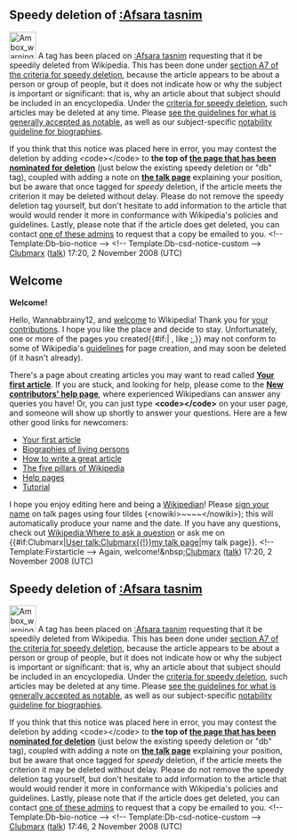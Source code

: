 <article id="20041933" title=User talk:Wannabbrainy12>
	<talkpage id="20041933" title="User talk:Wannabbrainy12">


==Speedy deletion of [[:Afsara tasnim]]==
[[Image:Ambox warning_pn.svg|48px|left]] A tag has been placed on [[:Afsara tasnim]] requesting that it be speedily deleted from Wikipedia. This has been done under [[WP:CSD#A7|section A7 of the criteria for speedy deletion]], because the article appears to be about a person or group of people, but it does not indicate how or why the subject is important or significant: that is, why an article about that subject should be included in an encyclopedia. Under the [[WP:CSD#Articles|criteria for speedy deletion]], such articles may be deleted at any time. Please [[Wikipedia:Notability|see the guidelines for what is generally accepted as notable]], as well as our subject-specific [[Wikipedia:Notability (people)|notability guideline for biographies]]. 

If you think that this notice was placed here in error, you may contest the deletion by adding &lt;code&gt;{{tl|hangon}}&lt;/code&gt; to '''the top of [[:Afsara tasnim|the page that has been nominated for deletion]]''' (just below the existing speedy deletion or &quot;db&quot; tag), coupled with adding a note on '''[[ Talk:Afsara tasnim|the talk page]]''' explaining your position, but be aware that once tagged for ''speedy'' deletion, if the article meets the criterion it may be deleted without delay. Please do not remove the speedy deletion tag yourself, but don't hesitate to add information to the article that would would render it more in conformance with Wikipedia's policies and guidelines. Lastly, please note that if the article does get deleted, you can contact [[:Category:Wikipedia administrators who will provide copies of deleted articles|one of these admins]] to request that a copy be emailed to you. &lt;!-- Template:Db-bio-notice --&gt; &lt;!-- Template:Db-csd-notice-custom --&gt; [[User:Clubmarx|Clubmarx]] ([[User talk:Clubmarx|talk]]) 17:20, 2 November 2008 (UTC)


== Welcome ==
'''Welcome!'''

Hello, Wannabbrainy12, and [[Wikipedia:Welcome, newcomers|welcome]] to Wikipedia! Thank you for [[Special:Contributions/{{PAGENAME}}|your contributions]]. I hope you like the place and decide to stay. Unfortunately, one or more of the pages you created{{#if:| , like [[:]],}} may not conform to some of Wikipedia's [[Wikipedia:List of policies|guidelines]] for page creation, and may soon be deleted (if it hasn't already). 

There's a page about creating articles you may want to read called '''[[Wikipedia:Your first article|Your first article]]'''. If you are stuck, and looking for help, please come to the '''[[Wikipedia:New contributors' help page|New contributors' help page]]''', where experienced Wikipedians can answer any queries you have! Or, you can just type '''&lt;code&gt;{{tl|helpme}}&lt;/code&gt;''' on your user page, and someone will show up shortly to answer your questions. Here are a few other good links for newcomers:
*[[Wikipedia:Your first article|Your first article]]
*[[Wikipedia:BLP|Biographies of living persons]]
*[[Wikipedia:How to write a great article|How to write a great article]]
*[[Wikipedia:Five pillars|The five pillars of Wikipedia]]
*[[Help:Contents|Help pages]]
*[[Wikipedia:Tutorial|Tutorial]]
I hope you enjoy editing here and being a [[Wikipedia:Wikipedians|Wikipedian]]! Please [[Wikipedia:Sign your posts on talk pages|sign your name]] on talk pages using four tildes (&lt;nowiki&gt;~~~~&lt;/nowiki&gt;); this will automatically produce your name and the date. If you have any questions, check out [[Wikipedia:Where to ask a question]] or ask me on {{#if:Clubmarx|[[User talk:Clubmarx{{!}}my talk page]]|my talk page}}. &lt;!-- Template:Firstarticle --&gt; Again, welcome!&amp;nbsp;[[User:Clubmarx|Clubmarx]] ([[User talk:Clubmarx|talk]]) 17:20, 2 November 2008 (UTC)

==Speedy deletion of [[:Afsara tasnim]]==
[[Image:Ambox warning_pn.svg|48px|left]] A tag has been placed on [[:Afsara tasnim]] requesting that it be speedily deleted from Wikipedia. This has been done under [[WP:CSD#A7|section A7 of the criteria for speedy deletion]], because the article appears to be about a person or group of people, but it does not indicate how or why the subject is important or significant: that is, why an article about that subject should be included in an encyclopedia. Under the [[WP:CSD#Articles|criteria for speedy deletion]], such articles may be deleted at any time. Please [[Wikipedia:Notability|see the guidelines for what is generally accepted as notable]], as well as our subject-specific [[Wikipedia:Notability (people)|notability guideline for biographies]]. 

If you think that this notice was placed here in error, you may contest the deletion by adding &lt;code&gt;{{tl|hangon}}&lt;/code&gt; to '''the top of [[:Afsara tasnim|the page that has been nominated for deletion]]''' (just below the existing speedy deletion or &quot;db&quot; tag), coupled with adding a note on '''[[ Talk:Afsara tasnim|the talk page]]''' explaining your position, but be aware that once tagged for ''speedy'' deletion, if the article meets the criterion it may be deleted without delay. Please do not remove the speedy deletion tag yourself, but don't hesitate to add information to the article that would would render it more in conformance with Wikipedia's policies and guidelines. Lastly, please note that if the article does get deleted, you can contact [[:Category:Wikipedia administrators who will provide copies of deleted articles|one of these admins]] to request that a copy be emailed to you. &lt;!-- Template:Db-bio-notice --&gt; &lt;!-- Template:Db-csd-notice-custom --&gt; [[User:Clubmarx|Clubmarx]] ([[User talk:Clubmarx|talk]]) 17:46, 2 November 2008 (UTC)
	</talkpage>
</article>